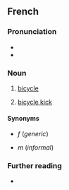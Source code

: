 ==French==

===Pronunciation===
* {{fr-IPA}}
* {{audio|Fr-bicyclette.ogg|audio|lang=fr}}

===Noun===
{{fr-noun|f|bicyclettes}}

# [[bicycle]]
# {{lb|fr|soccer}} [[bicycle kick]]

====Synonyms====
* {{l|fr|petite reine}} ''f'' (''generic'')
* {{l|fr|vélo}} ''m'' (''informal'')

===Further reading===
* {{R:TLFi}}